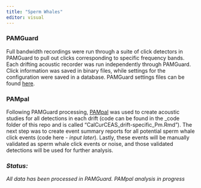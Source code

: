```yaml
---
title: "Sperm Whales"
editor: visual
---
```


### PAMGuard

Full bandwidth recordings were run through a suite of click detectors in PAMGuard to pull out clicks corresponding to specific frequency bands. Each drifting acoustic recorder was run independently through PAMGuard. Click information was saved in binary files, while settings for the configuration were saved in a database. PAMGuard settings files can be found [here](https://github.com/SAEL-SWFSC/CalCurCEAS-2024-Drifter-Analysis/tree/main/_data/SpermWhales/Pamguard/PamguardSettings).

### PAMpal

Following PAMGuard processing, [PAMpal](https://taikisan21.github.io/PAMpal/) was used to create acoustic studies for all detections in each drift (code can be found in the \_code folder of this repo and is called "CalCurCEAS_drift-specific_Pm.Rmd"). The next step was to create event summary reports for all potential sperm whale click events (code here - *input later*). Lastly, these events will be manually validated as sperm whale click events or noise, and those validated detections will be used for further analysis.

### *Status:*

*All data has been processed in PAMGuard. PAMpal analysis in progress*

